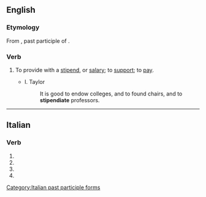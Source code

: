 ==English==

===Etymology===
From {{etyl|la|en}} {{lena}} {{m|la|stipendiatus}}, past participle of {{m|la|stipendiari||to receive pay}}.

===Verb===
{{en-verb|stipendiat}}

# {{lb|en|transitive}} To provide with a [[stipend]], or [[salary]]; to [[support]]; to [[pay]].
#: {{rfquotek|Evelyn}}
#* I. Taylor
#*: It is good to endow colleges, and to found chairs, and to '''stipendiate''' professors.

{{Webster 1913}}

----

==Italian==

===Verb===
{{head|it|verb form}}

# {{inflection of|stipendiare||2|p|pres|indc|lang=it}}
# {{inflection of|stipendiare||2|p|impr|lang=it}}
# {{inflection of|stipendiare||2|p|pres|subj|lang=it}}
# {{feminine plural of|stipendiato|lang=it}}

[[Category:Italian past participle forms]]